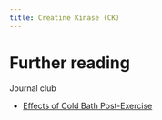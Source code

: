 ```yaml
---
title: Creatine Kinase (CK)
---
```





# Further reading

Journal club

- [Effects of Cold Bath Post-Exercise]({{< var ref-jc-2-post-exercise-cold-immersion.path >}})

